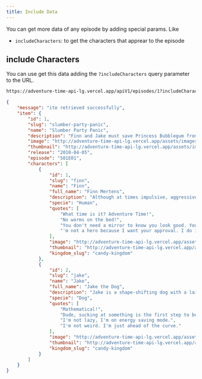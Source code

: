 ```yaml
---
title: Include Data
---
```

You can get more data of any episode by adding special params. Like
- `includeCharacters`: to get the characters that apprear to the episode
## include Characters


You can use get this data adding the `?includeCharacters` query parameter to the URL.

```bash
https://adventure-time-api-lg.vercel.app/apiV1/episodes/1?includeCharacters
```

```json
{
    "message": "ite retrieved successfully",
    "item": {
        "id": 1,
        "slug": "slumber-party-panic",
        "name": "Slumber Party Panic",
        "description": "Finn and Jake must save Princess Bubblegum from an impending zombie attack.",
        "image": "http://adventure-time-api-lg.vercel.app/assets/images/episodes/slumber-party-panic.webp",
        "thumbnail": "http://adventure-time-api-lg.vercel.app/assets/images/episodes/slumber-party-panic-thumbnail.webp",
        "release": "2010-04-05",
        "episode": "S01E01",
        "characters": [
            {
                "id": 1,
                "slug": "finn",
                "name": "Finn",
                "full_name": "Finn Mertens",
                "description": "Although at times impulsive, aggressive and short tempered, Finn is a kind, brave, selfless, and righteous boy. His aspirations to become a great hero makes him somewhat of a moral sheriff in the Land of Ooo, as he is willing to help and protect any innocent person or creature",
                "specie": "Human",
                "quotes": [
                    "What time is it? Adventure Time!",
                    "No worms on the bed!",
                    "You don't need a mirror to know you look good. You're beautiful on the inside.",
                    "'m not a hero because I want your approval. I do it because I want to!"
                ],
                "image": "http://adventure-time-api-lg.vercel.app/assets/images/characters/finn.webp",
                "thumbnail": "http://adventure-time-api-lg.vercel.app/assets/images/characters/finn-thumbnail.webp",
                "kingdom_slug": "candy-kingdom"
            },
            {
                "id": 2,
                "slug": "jake",
                "name": "Jake",
                "full_name": "Jake the Dog",
                "description": "Jake is a shape-shifting dog with a laid-back attitude and a love for adventure. Despite his easygoing demeanor, he is a loyal and supportive friend. Jake has the magical ability to stretch and change his shape, allowing him to morph into various forms to aid Finn in their quests.",
                "specie": "Dog",
                "quotes": [
                    "Mathematical!",
                    "Dude, sucking at something is the first step to being sorta good at something.",
                    "I'm not lazy, I'm on energy saving mode.",
                    "I'm not weird. I'm just ahead of the curve."
                ],
                "image": "http://adventure-time-api-lg.vercel.app/assets/images/characters/jake.webp",
                "thumbnail": "http://adventure-time-api-lg.vercel.app/assets/images/characters/jake-thumbnail.webp",
                "kingdom_slug": "candy-kingdom"
            }
        ]
    }
}
```
